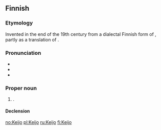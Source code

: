 ==Finnish==

===Etymology===
Invented in the end of the 19th century from a dialectal Finnish form of {{term|keiju||elf|lang=fi}}, partly as a translation of {{etyl|sv|fi}} {{term|Alf|lang=sv}}.

===Pronunciation===
* {{IPA|lang=fi|[ˈkeijːo]}}
* {{rhymes|eijːo|lang=fi}}
* {{hyphenation|Kei|jo|lang=fi}}

===Proper noun===
{{fi-proper noun}}

# {{given name|male|lang=fi}}.

====Declension====
{{fi-decl-valo|Keij}}

[[no:Keijo]]
[[pl:Keijo]]
[[ru:Keijo]]
[[fi:Keijo]]